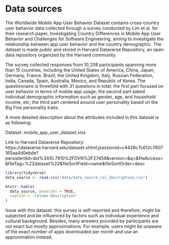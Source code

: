 # Data sources

The Worldwide Mobile App User Behavior Dataset contains cross-country user behavior data collected through a survey conducted by Lim et al. for their research paper, Investigating Country Differences in Mobile App User Behavior and Challenges for Software Engineering, aiming to investigate the relationship between app user behavior and the country demographic. The dataset is made public and stored in Harvard Dataverse Repository, an open data repository organized by the Harvard community.

The survey collected responses from 10,208 participants spanning more than 15 countries, including the United States of America, China, Japan, Germany, France, Brazil, the United Kingdom, Italy, Russian Federation, India, Canada, Spain, Australia, Mexico, and Republic of Korea. The questionnaire is threefold with 31 questions in total: the first part focused on user behavior in terms of mobile app usage; the second part asked individual demographic information such as gender, age, and household income, etc; the third part centered around user personality based on the Big Five personality traits.

A more detailed description about the attributes included in this dataset is as following:

Dataset: mobile_app_user_dataset.xlsx

Link to Harvard Dataverse Repository: https://dataverse.harvard.edu/dataset.xhtml;jsessionid=c4428c7c612c7607165aa4d0ebde?persistentId=doi%3A10.7910%2FDVN%2F27459&version=&q=&fileAccess=&fileTag=%22dataset%22&fileSortField=name&fileSortOrder=desc


```r
library(tidyverse)
data_source <- read.csv("data/data_source_col_description.csv")
```

```r
knitr::kable(
  data_source, booktabs = TRUE,
  caption = 'Column Description'
)
```

Issue with this dataset: this survey is self-reported and therefore, might be subjected and be influenced by factors such as individual experience and cultural background. Besides, many answers provided by participants are not exact but mostly approximations. For example, users might be unaware of the exact number of apps downloaded per month and use an approximation instead.


